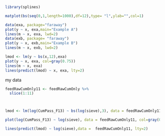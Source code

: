 ```r
library(splines) 

matplot(bs(seq(0,1,length=1000),df=12),type= "l",ylab="",col=1) 
```

```r
data(exa, package="faraway") 
plot(y ~ x, exa,main="Example A") 
lines(m ~ x, exa, lwd=2) 
data(exb, package= "faraway") 
plot(y ~ x, exb,main="Example B") 
lines(m ~ x, exb, lwd=2) 
```



```r

lmod <- lm(y ~ bs(x,12),exa) 
plot(y ~ x, exa, col=gray(0.75)) 
lines(m ~ x, exa) 
lines(predict(lmod) ~ x, exa, lty=2)
```

my data 




```r
feedRawCumOnly11 <- feedRawCumOnly %>% 
  slice(1:11)



lmod <- lm(log(CumPass_F13) ~ bs(log(sieve),3), data = feedRawCumOnly11) 

plot(log(CumPass_F13) ~ log(sieve), data = feedRawCumOnly11, col=gray(0.5)) 

lines(predict(lmod) ~ log(sieve),data =  feedRawCumOnly11, lty=2)
```

```r



```






